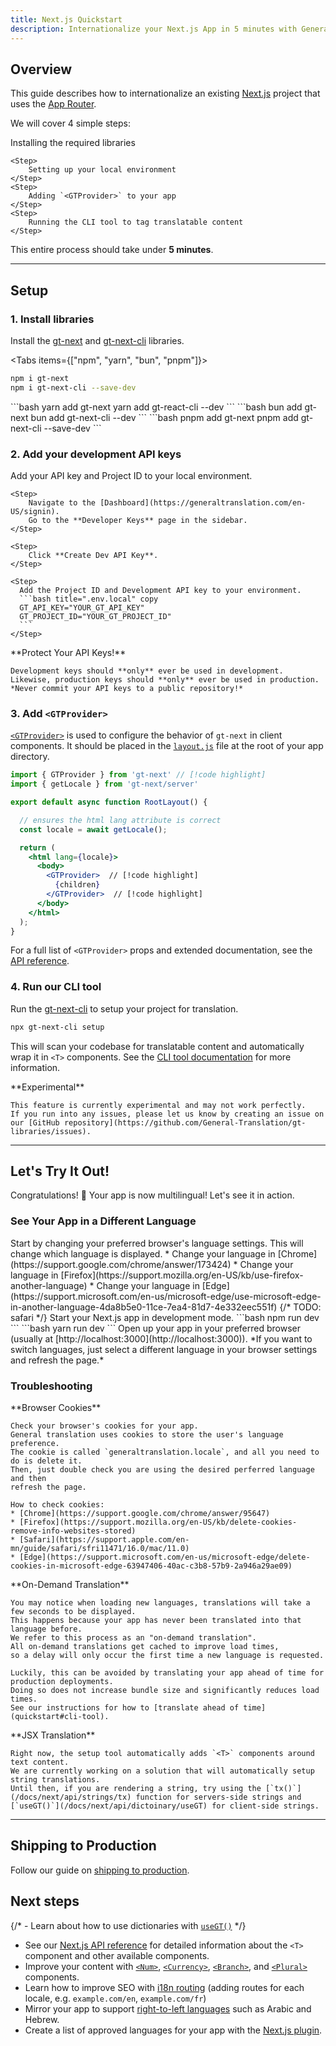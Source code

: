 ```yaml
---
title: Next.js Quickstart
description: Internationalize your Next.js App in 5 minutes with General Translation
---
```


## Overview

This guide describes how to internationalize an existing [Next.js](https://nextjs.org) project that uses the [App Router](https://nextjs.org/docs#app-router-vs-pages-router).

We will cover 4 simple steps:

<Steps>
    <Step>
        Installing the required libraries
    </Step>

    <Step>
        Setting up your local environment
    </Step>
    <Step>
        Adding `<GTProvider>` to your app
    </Step>
    <Step>
        Running the CLI tool to tag translatable content
    </Step>
</Steps>

This entire process should take under **5 minutes**.

---

## Setup

### 1. Install libraries

Install the [gt-next](https://www.npmjs.com/package/gt-next) and [gt-next-cli](https://www.npmjs.com/package/gt-next-cli) libraries.

<Tabs items={["npm", "yarn", "bun", "pnpm"]}>
  <Tab value="npm">
  ```bash 
  npm i gt-next
  npm i gt-next-cli --save-dev
  ``` 
  </Tab>
  <Tab value="yarn">
  ```bash 
  yarn add gt-next
  yarn add gt-react-cli --dev
  ```
  </Tab>
  <Tab value="bun">
  ```bash 
  bun add gt-next
  bun add gt-next-cli --dev
  ```
  </Tab>
  <Tab value="pnpm">
  ```bash 
  pnpm add gt-next
  pnpm add gt-next-cli --save-dev
  ```
  </Tab>
</Tabs>

### 2. Add your development API keys

Add your API key and Project ID to your local environment.

<Steps>

    <Step>
        Navigate to the [Dashboard](https://generaltranslation.com/en-US/signin).
        Go to the **Developer Keys** page in the sidebar.
    </Step>

    <Step>
        Click **Create Dev API Key**.
    </Step>

    <Step>
      Add the Project ID and Development API key to your environment.
      ```bash title=".env.local" copy
      GT_API_KEY="YOUR_GT_API_KEY"
      GT_PROJECT_ID="YOUR_GT_PROJECT_ID"
      ```
    </Step>
</Steps>
<Callout type="warn">
    **Protect Your API Keys!**

    Development keys should **only** ever be used in development.
    Likewise, production keys should **only** ever be used in production.
    *Never commit your API keys to a public repository!*
</Callout>

### 3. Add `<GTProvider>`

[`<GTProvider>`](/docs/next/api/components/gtprovider) is used to configure the behavior of `gt-next` in client components. 
It should be placed in the [`layout.js`](https://nextjs.org/docs/app/getting-started/layouts-and-pages#creating-a-layout) file at the root of your app directory.

```jsx title="Layout.js" copy
import { GTProvider } from 'gt-next' // [!code highlight]
import { getLocale } from 'gt-next/server'

export default async function RootLayout() {

  // ensures the html lang attribute is correct
  const locale = await getLocale(); 

  return (
    <html lang={locale}>
      <body>
        <GTProvider>  // [!code highlight]
          {children}
        </GTProvider>  // [!code highlight]
      </body>
    </html>
  );
}
```

For a full list of `<GTProvider>` props and extended documentation, see the [API reference](/docs/next/api/components/gtprovider).

### 4. Run our CLI tool

Run the [gt-next-cli](https://www.npmjs.com/package/gt-next-cli) to setup your project for translation.

```bash title="shell" copy
npx gt-next-cli setup
```

This will scan your codebase for translatable content and automatically wrap it in `<T>` components.
See the [CLI tool documentation](/docs/next/reference/cli#setup) for more information.

<Callout type="warn">
    **Experimental**

    This feature is currently experimental and may not work perfectly. 
    If you run into any issues, please let us know by creating an issue on our [GitHub repository](https://github.com/General-Translation/gt-libraries/issues).
</Callout>


---

## Let's Try It Out!

Congratulations! 🥳 Your app is now multilingual! Let's see it in action.

### See Your App in a Different Language

<Steps>
  <Step>
    Start by changing your preferred browser's language settings. This will
    change which language is displayed. 
    * Change your language in [Chrome](https://support.google.com/chrome/answer/173424) 
    * Change your language in [Firefox](https://support.mozilla.org/en-US/kb/use-firefox-another-language)
    * Change your language in [Edge](https://support.microsoft.com/en-us/microsoft-edge/use-microsoft-edge-in-another-language-4da8b5e0-11ce-7ea4-81d7-4e332eec551f)
    {/* TODO: safari */}
  </Step>
  <Step>
    Start your Next.js app in development mode.
    <Tabs items={["npm", "yarn"]}>
      <Tab value="npm">
      ```bash
      npm run dev 
      ```
      </Tab>
      <Tab value="yarn">
      ```bash 
      yarn run dev 
      ```
      </Tab>
    </Tabs>
  </Step>
  <Step>
    Open up your app in your preferred browser (usually at
    [http://localhost:3000](http://localhost:3000)). *If you want to switch
    languages, just select a different language in your browser settings and
    refresh the page.*
  </Step>
</Steps>

### Troubleshooting

<Accordions>
  <Accordion title="My app's language is not changing, even though I've changed my browser's language.">
    **Browser Cookies**

    Check your browser's cookies for your app.
    General translation uses cookies to store the user's language preference.
    The cookie is called `generaltranslation.locale`, and all you need to do is delete it.
    Then, just double check you are using the desired perferred language and then
    refresh the page.

    How to check cookies:
    * [Chrome](https://support.google.com/chrome/answer/95647)
    * [Firefox](https://support.mozilla.org/en-US/kb/delete-cookies-remove-info-websites-stored)
    * [Safari](https://support.apple.com/en-mn/guide/safari/sfri11471/16.0/mac/11.0)
    * [Edge](https://support.microsoft.com/en-us/microsoft-edge/delete-cookies-in-microsoft-edge-63947406-40ac-c3b8-57b9-2a946a29ae09)
  </Accordion>
  <Accordion title="Why do new languages take a long time to load?">
    **On-Demand Translation**

    You may notice when loading new languages, translations will take a few seconds to be displayed.
    This happens because your app has never been translated into that language before.
    We refer to this process as an "on-demand translation".
    All on-demand translations get cached to improve load times,
    so a delay will only occur the first time a new language is requested.

    Luckily, this can be avoided by translating your app ahead of time for production deployments.
    Doing so does not increase bundle size and significantly reduces load times.
    See our instructions for how to [translate ahead of time](quickstart#cli-tool).
  </Accordion>
  <Accordion title="Why are some things translating and others not?">
    **JSX Translation**

    Right now, the setup tool automatically adds `<T>` components around text content.
    We are currently working on a solution that will automatically setup string translations.
    Until then, if you are rendering a string, try using the [`tx()`](/docs/next/api/strings/tx) function for servers-side strings and [`useGT()`](/docs/next/api/dictoinary/useGT) for client-side strings.
  </Accordion>
</Accordions>

---

## Shipping to Production

Follow our guide on [shipping to production](/docs/next/tutorials/quickdeploy).


## Next steps
{/* - Learn about how to use dictionaries with [`useGT()`](/docs/next/reference/dictionaries/dictionaries) */}
- See our [Next.js API reference](/docs/next/api/components/t) for detailed information about the `<T>` component and other available components.
- Improve your content with [`<Num>`](/docs/next/api/components/num), [`<Currency>`](/docs/next/api/components/currency),
 [`<Branch>`](/docs/next/api/components/branch), and [`<Plural>`](/docs/next/api/components/plural) components.
- Learn how to improve SEO with [i18n routing](/docs/next/guides/i18n-routing) (adding routes for each locale, e.g. `example.com/en`, `example.com/fr`)
- Mirror your app to support [right-to-left languages](/docs/next/guides/rtl) such as Arabic and Hebrew.
- Create a list of approved languages for your app with the [Next.js plugin](/docs/next/guides/locale-management#include-locales).
